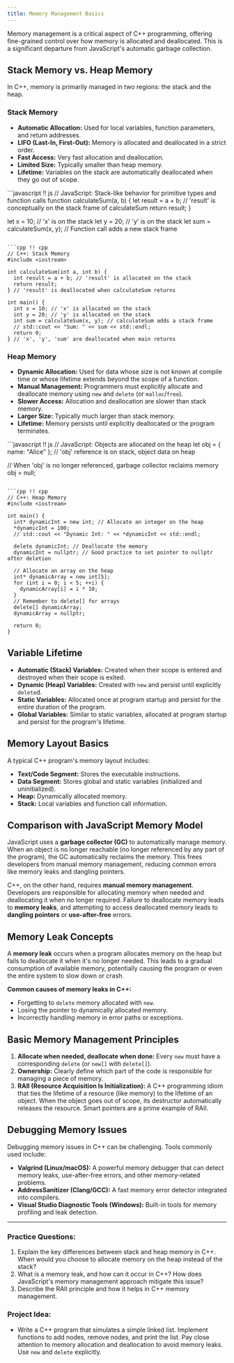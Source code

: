 ```yaml
---
title: Memory Management Basics
---
```


Memory management is a critical aspect of C++ programming, offering fine-grained control over how memory is allocated and deallocated. This is a significant departure from JavaScript's automatic garbage collection.

## Stack Memory vs. Heap Memory

In C++, memory is primarily managed in two regions: the stack and the heap.

### Stack Memory
*   **Automatic Allocation:** Used for local variables, function parameters, and return addresses.
*   **LIFO (Last-In, First-Out):** Memory is allocated and deallocated in a strict order.
*   **Fast Access:** Very fast allocation and deallocation.
*   **Limited Size:** Typically smaller than heap memory.
*   **Lifetime:** Variables on the stack are automatically deallocated when they go out of scope.

<UniversalEditor title="Stack Memory Example" compare={true}>
```javascript !! js
// JavaScript: Stack-like behavior for primitive types and function calls
function calculateSum(a, b) {
  let result = a + b; // 'result' is conceptually on the stack frame of calculateSum
  return result;
}

let x = 10; // 'x' is on the stack
let y = 20; // 'y' is on the stack
let sum = calculateSum(x, y); // Function call adds a new stack frame
```

```cpp !! cpp
// C++: Stack Memory
#include <iostream>

int calculateSum(int a, int b) {
  int result = a + b; // 'result' is allocated on the stack
  return result;
} // 'result' is deallocated when calculateSum returns

int main() {
  int x = 10; // 'x' is allocated on the stack
  int y = 20; // 'y' is allocated on the stack
  int sum = calculateSum(x, y); // calculateSum adds a stack frame
  // std::cout << "Sum: " << sum << std::endl;
  return 0;
} // 'x', 'y', 'sum' are deallocated when main returns
```
</UniversalEditor>

### Heap Memory
*   **Dynamic Allocation:** Used for data whose size is not known at compile time or whose lifetime extends beyond the scope of a function.
*   **Manual Management:** Programmers must explicitly allocate and deallocate memory using `new` and `delete` (or `malloc`/`free`).
*   **Slower Access:** Allocation and deallocation are slower than stack memory.
*   **Larger Size:** Typically much larger than stack memory.
*   **Lifetime:** Memory persists until explicitly deallocated or the program terminates.

<UniversalEditor title="Heap Memory Example" compare={true}>
```javascript !! js
// JavaScript: Objects are allocated on the heap
let obj = { name: "Alice" }; // 'obj' reference is on stack, object data on heap

// When 'obj' is no longer referenced, garbage collector reclaims memory
obj = null; 
```

```cpp !! cpp
// C++: Heap Memory
#include <iostream>

int main() {
  int* dynamicInt = new int; // Allocate an integer on the heap
  *dynamicInt = 100;
  // std::cout << "Dynamic Int: " << *dynamicInt << std::endl;

  delete dynamicInt; // Deallocate the memory
  dynamicInt = nullptr; // Good practice to set pointer to nullptr after deletion

  // Allocate an array on the heap
  int* dynamicArray = new int[5];
  for (int i = 0; i < 5; ++i) {
    dynamicArray[i] = i * 10;
  }
  // Remember to delete[] for arrays
  delete[] dynamicArray;
  dynamicArray = nullptr;

  return 0;
}
```
</UniversalEditor>

## Variable Lifetime

*   **Automatic (Stack) Variables:** Created when their scope is entered and destroyed when their scope is exited.
*   **Dynamic (Heap) Variables:** Created with `new` and persist until explicitly `delete`d.
*   **Static Variables:** Allocated once at program startup and persist for the entire duration of the program.
*   **Global Variables:** Similar to static variables, allocated at program startup and persist for the program's lifetime.

## Memory Layout Basics

A typical C++ program's memory layout includes:
*   **Text/Code Segment:** Stores the executable instructions.
*   **Data Segment:** Stores global and static variables (initialized and uninitialized).
*   **Heap:** Dynamically allocated memory.
*   **Stack:** Local variables and function call information.

## Comparison with JavaScript Memory Model

JavaScript uses a **garbage collector (GC)** to automatically manage memory. When an object is no longer reachable (no longer referenced by any part of the program), the GC automatically reclaims the memory. This frees developers from manual memory management, reducing common errors like memory leaks and dangling pointers.

C++, on the other hand, requires **manual memory management**. Developers are responsible for allocating memory when needed and deallocating it when no longer required. Failure to deallocate memory leads to **memory leaks**, and attempting to access deallocated memory leads to **dangling pointers** or **use-after-free** errors.

## Memory Leak Concepts

A **memory leak** occurs when a program allocates memory on the heap but fails to deallocate it when it's no longer needed. This leads to a gradual consumption of available memory, potentially causing the program or even the entire system to slow down or crash.

**Common causes of memory leaks in C++:**
*   Forgetting to `delete` memory allocated with `new`.
*   Losing the pointer to dynamically allocated memory.
*   Incorrectly handling memory in error paths or exceptions.

## Basic Memory Management Principles

1.  **Allocate when needed, deallocate when done:** Every `new` must have a corresponding `delete` (or `new[]` with `delete[]`).
2.  **Ownership:** Clearly define which part of the code is responsible for managing a piece of memory.
3.  **RAII (Resource Acquisition Is Initialization):** A C++ programming idiom that ties the lifetime of a resource (like memory) to the lifetime of an object. When the object goes out of scope, its destructor automatically releases the resource. Smart pointers are a prime example of RAII.

## Debugging Memory Issues

Debugging memory issues in C++ can be challenging. Tools commonly used include:
*   **Valgrind (Linux/macOS):** A powerful memory debugger that can detect memory leaks, use-after-free errors, and other memory-related problems.
*   **AddressSanitizer (Clang/GCC):** A fast memory error detector integrated into compilers.
*   **Visual Studio Diagnostic Tools (Windows):** Built-in tools for memory profiling and leak detection.

---

### Practice Questions:
1.  Explain the key differences between stack and heap memory in C++. When would you choose to allocate memory on the heap instead of the stack?
2.  What is a memory leak, and how can it occur in C++? How does JavaScript's memory management approach mitigate this issue?
3.  Describe the RAII principle and how it helps in C++ memory management.

### Project Idea:
*   Write a C++ program that simulates a simple linked list. Implement functions to add nodes, remove nodes, and print the list. Pay close attention to memory allocation and deallocation to avoid memory leaks. Use `new` and `delete` explicitly.
